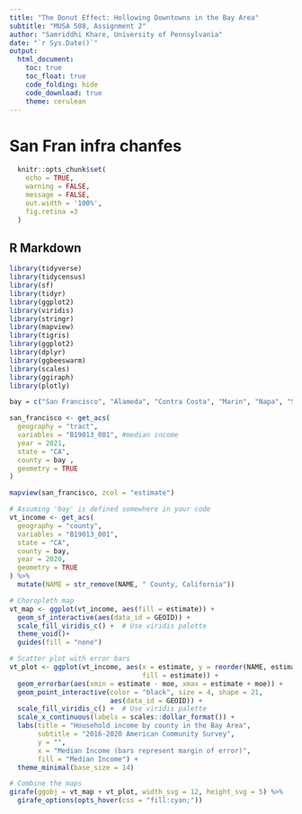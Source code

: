 ```yaml
---
title: "The Donut Effect: Hollowing Downtowns in the Bay Area"
subtitle: "MUSA 508, Assignment 2"
author: "Samriddhi Khare, University of Pennsylvania"
date: "`r Sys.Date()`"
output:
  html_document:
    toc: true
    toc_float: true
    code_folding: hide
    code_download: true
    theme: cerulean 
---
```


# San Fran infra chanfes

```r
  knitr::opts_chunk$set(
    echo = TRUE,
    warning = FALSE,
    message = FALSE,
    out.width = '100%',
    fig.retina =3
  )
```

## R Markdown

```r
library(tidyverse)
library(tidycensus)
library(sf)
library(tidyr)
library(ggplot2)
library(viridis)
library(stringr)
library(mapview)
library(tigris)
library(ggplot2)
library(dplyr)
library(ggbeeswarm)
library(scales)
library(ggiraph)
library(plotly)
```

```r
bay = c("San Francisco", "Alameda", "Contra Costa", "Marin", "Napa", "San Mateo", "Santa Clara", "Solano", "Sonoma")

san_francisco <- get_acs(
  geography = "tract",
  variables = "B19013_001", #median income
  year = 2021,
  state = "CA",
  county = bay ,
  geometry = TRUE
)

```

```r
mapview(san_francisco, zcol = "estimate")
```


```r
# Assuming 'bay' is defined somewhere in your code
vt_income <- get_acs(
  geography = "county",
  variables = "B19013_001",
  state = "CA",
  county = bay,
  year = 2020,
  geometry = TRUE
) %>%
  mutate(NAME = str_remove(NAME, " County, California"))

# Choropleth map
vt_map <- ggplot(vt_income, aes(fill = estimate)) + 
  geom_sf_interactive(aes(data_id = GEOID)) + 
  scale_fill_viridis_c() +  # Use viridis palette
  theme_void()+
  guides(fill = "none") 

# Scatter plot with error bars
vt_plot <- ggplot(vt_income, aes(x = estimate, y = reorder(NAME, estimate), 
                                 fill = estimate)) +
  geom_errorbar(aes(xmin = estimate - moe, xmax = estimate + moe)) +
  geom_point_interactive(color = "black", size = 4, shape = 21,
                         aes(data_id = GEOID)) +
  scale_fill_viridis_c() +  # Use viridis palette
  scale_x_continuous(labels = scales::dollar_format()) + 
  labs(title = "Household income by county in the Bay Area",
       subtitle = "2016-2020 American Community Survey",
       y = "",
       x = "Median Income (bars represent margin of error)",
       fill = "Median Income") + 
  theme_minimal(base_size = 14)

# Combine the maps
girafe(ggobj = vt_map + vt_plot, width_svg = 12, height_svg = 5) %>%
  girafe_options(opts_hover(css = "fill:cyan;"))
```



